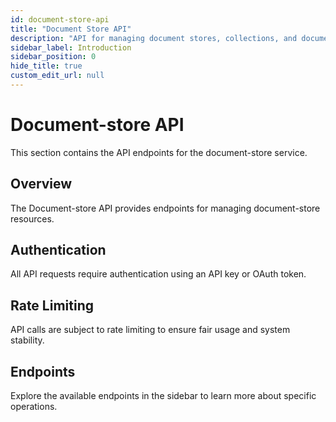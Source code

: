 ```yaml
---
id: document-store-api
title: "Document Store API"
description: "API for managing document stores, collections, and documents in AnswerAI"
sidebar_label: Introduction
sidebar_position: 0
hide_title: true
custom_edit_url: null
---
```


# Document-store API

This section contains the API endpoints for the document-store service.

## Overview

The Document-store API provides endpoints for managing document-store resources.

## Authentication

All API requests require authentication using an API key or OAuth token.

## Rate Limiting

API calls are subject to rate limiting to ensure fair usage and system stability.

## Endpoints

Explore the available endpoints in the sidebar to learn more about specific operations.


      